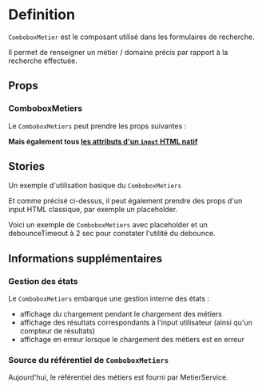 
<Meta of={ComboboxMetiersStories} />


# Definition

`ComboboxMetier` est le composant utilisé dans les formulaires de recherche.

Il permet de renseigner un métier / domaine précis par rapport à la recherche effectuée.

## Props

### ComboboxMetiers

Le `ComboboxMetiers` peut prendre les props suivantes :

<Controls />

**Mais également tous [les attributs d'un `input` HTML natif](https://developer.mozilla.org/en-US/docs/Web/HTML/Element/input)**

## Stories
Un exemple d'utilisation basique du `ComboboxMetiers`

<Canvas of={ComboboxMetiersStories.exemple}/>

Et comme précisé ci-dessus, il peut également prendre des props d'un input HTML classique, par exemple un placeholder.

Voici un exemple de `ComboboxMetiers` avec placeholder et un debounceTimeout à 2 sec pour constater l'utilité du debounce.

<Canvas of={ComboboxMetiersStories.AvecPlaceholderEtDebounce}/>

## Informations supplémentaires

### Gestion des états
Le `ComboboxMetiers` embarque une gestion interne des états :
- affichage du chargement pendant le chargement des métiers
- affichage des résultats correspondants à l'input utilisateur (ainsi qu'un compteur de résultats)
- affichage en erreur lorsque le chargement des métiers est en erreur

### Source du référentiel de `ComboboxMetiers`
Aujourd'hui, le référentiel des métiers est fourni par MetierService.

[//]: # (faire une storie avec debounceTime a 2sec, un default value ?, et également le require ?)
[//]: # (ajouter un petit paragraphe qui parle de la gestion de AsyncMessage inclue dans comboboxMetiers contrairement à Combobox )
[//]: # (+ le fait que la source du référentiel est unique et dépend du MetierService ?)
